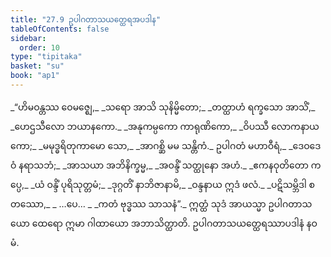 ```yaml
---
title: "27.9 ဥပါဂတာသယတ္ထေရအပဒါန"
tableOfContents: false
sidebar:
  order: 10
type: "tipitaka"
basket: "su"
book: "ap1"
---
```



<DynamicBreadcrumb />

<Division number="34" book="ap1">

<Paragraph number="3207" type="verses" book="ap1">
_“ဟိမဝန္တဿ ဝေမဇ္ဈေ,_  
_သရော အာသိ သုနိမ္မိတော;_  
_တတ္ထာဟံ ရက္ခသော အာသိံ,_  
_ဟေဌသီလော ဘယာနကော._  

</Paragraph>

</Division>
<Division number="35" book="ap1">

<Paragraph number="3208" type="verses" book="ap1">
_အနုကမ္ပကော ကာရုဏိကော,_  
_ဝိပဿီ လောကနာယကော;_  
_မမုဒ္ဓရိတုကာမော သော,_  
_အာဂစ္ဆိ မမ သန္တိကံ._  

</Paragraph>

</Division>
<Division number="36" book="ap1">

<Paragraph number="3209" type="verses" book="ap1">
ဥပါဂတံ မဟာဝီရံ,_  
_ဒေဝဒေဝံ နရာသဘံ;_  
_အာသယာ အဘိနိက္ခမ္မ,_  
_အဝန္ဒိံ သတ္ထုနော အဟံ._  

</Paragraph>

</Division>
<Division number="37" book="ap1">

<Paragraph number="3210" type="verses" book="ap1">
_ဧကနဝုတိတော ကပ္ပေ,_  
_ယံ ဝန္ဒိံ ပုရိသုတ္တမံ;_  
_ဒုဂ္ဂတိံ နာဘိဇာနာမိ,_  
_ဝန္ဒနာယ ဣဒံ ဖလံ._  

</Paragraph>

</Division>
<Division number="38" book="ap1">

<Paragraph number="3211" type="verses" book="ap1">
_ပဋိသမ္ဘိဒါ စတဿော,_  
_ …ပေ… _  
_ကတံ ဗုဒ္ဓဿ သာသနံ”._  

</Paragraph>

<Paragraph number="3212" book="ap1">
ဣတ္ထံ သုဒံ အာယသ္မာ ဥပါဂတာသယော ထေရော ဣမာ ဂါထာယော အဘာသိတ္ထာတိ.

</Paragraph>
</Division>

<Paragraph number="3213" type="center" book="ap1">
ဥပါဂတာသယတ္ထေရဿာပဒါနံ နဝမံ.
</Paragraph>